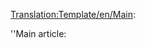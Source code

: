 <noinclude>[[Translation:Template/en/Main]]</noinclude>:<div class="noprint relarticle mainarticle">''Main article: [[{{{1}}}|{{{l1|}}}]]</div>